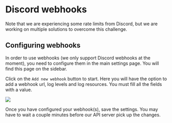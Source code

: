 
# Discord webhooks

<Callout type="warning" emoji="⚠️">
    Note that we are experiencing some rate limits from Discord, but we are working on multiple solutions to overcome this challenge.
</Callout>

## Configuring webhooks
In order to use webhooks (we only support Discord webhooks at the moment), you need to configure them in the main settings page. You will find this page on 
the sidebar.

Click on the `Add new webhook` button to start. Here you will have the option to add a webhook url, log levels and log resources. You must fill all the fields
with a value. 

<div style={{ paddingTop: 10 }}>
<img style={{ borderRadius: 8 }} src="https://r2.fivemanage.com/docs_discord_webhooks.png" />
</div>

Once you have configured your webhook(s), save the settings. You may have to wait a couple minutes before our API server pick up the changes.


